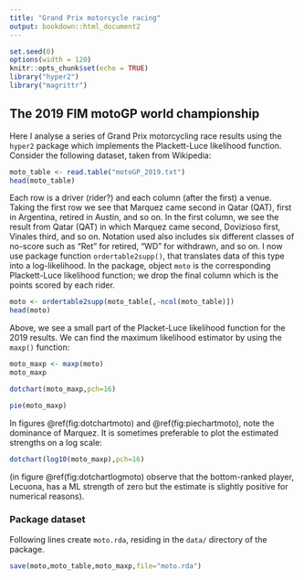 ```yaml
---
title: "Grand Prix motorcycle racing"
output: bookdown::html_document2
---
```


```r
set.seed(0)
options(width = 120)
knitr::opts_chunk$set(echo = TRUE)
library("hyper2")
library("magrittr")
```

## The 2019 FIM motoGP world championship

Here I analyse a series of Grand Prix motorcycling race results using
the `hyper2` package which implements the Plackett-Luce likelihood
function.  Consider the following dataset, taken from Wikipedia:

```r
moto_table <- read.table("motoGP_2019.txt")
head(moto_table)
```

Each row is a driver (rider?) and each column (after the first) a
venue.  Taking the first row we see that Marquez came second in Qatar
(QAT), first in Argentina, retired in Austin, and so on.  In the first
column, we see the result from Qatar (QAT) in which Marquez came
second, Dovizioso first, Vinales third, and so on.  Notation used also
includes six different classes of no-score such as "Ret" for retired,
"WD" for withdrawn, and so on.  I now use package function
`ordertable2supp()`, that translates data of this type into a
log-likelihood.  In the package, object `moto` is the corresponding
Plackett-Luce likelihood function; we drop the final column which is
the points scored by each rider.

```r
moto <- ordertable2supp(moto_table[,-ncol(moto_table)])
head(moto)
```

Above, we see a small part of the Placket-Luce likelihood function for
the 2019 results.  We can find the maximum likelihood estimator by
using the `maxp()` function:

```r
moto_maxp <- maxp(moto)
moto_maxp
```

```r
dotchart(moto_maxp,pch=16)
```

```r
pie(moto_maxp)
```

In figures \@ref(fig:dotchartmoto) and \@ref(fig:piechartmoto), note
the dominance of Marquez.  It is sometimes preferable to plot the
estimated strengths on a log scale:

```r
dotchart(log10(moto_maxp),pch=16)
```


(in figure \@ref(fig:dotchartlogmoto) observe that the bottom-ranked
player, Lecuona, has a ML strength of zero but the estimate is
slightly positive for numerical reasons).

### Package dataset {-}

Following lines create `moto.rda`, residing in the `data/` directory
of the package.

```r
save(moto,moto_table,moto_maxp,file="moto.rda")
```
